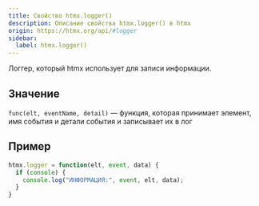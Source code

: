 ```yaml
---
title: Свойство htmx.logger()
description: Описание свойства htmx.logger() в htmx
origin: https://htmx.org/api/#logger
sidebar:
  label: htmx.logger()
---
```


Логгер, который htmx использует для записи информации.

## Значение

`func(elt, eventName, detail)` — функция, которая принимает элемент, имя события и детали события и записывает их в лог

## Пример

```js
htmx.logger = function(elt, event, data) {
  if (console) {
    console.log("ИНФОРМАЦИЯ:", event, elt, data);
  }
}
```